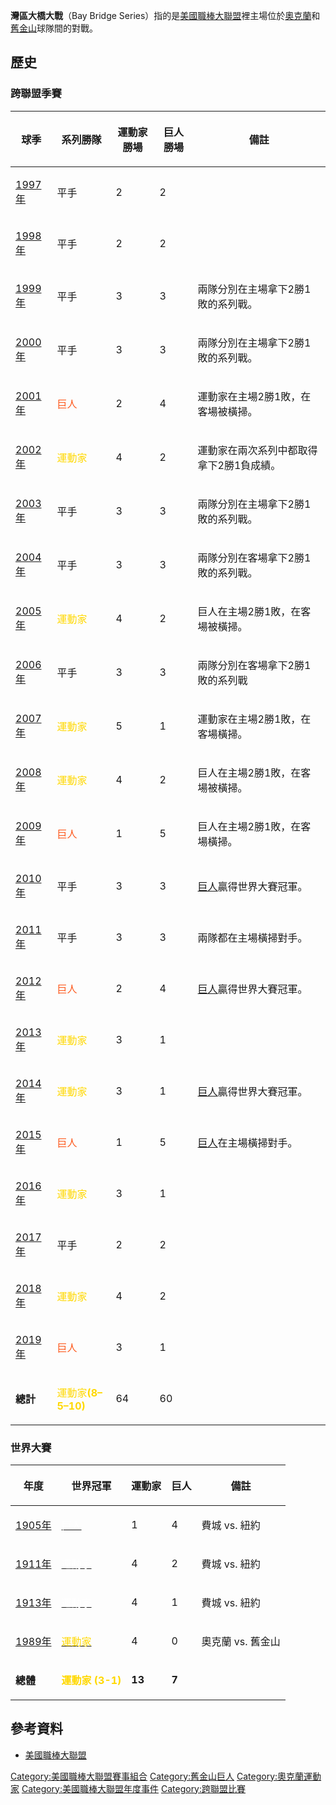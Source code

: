 '''灣區大橋大戰'''（Bay Bridge Series）指的是[[美國職棒大聯盟|美國職棒大聯盟]]裡主場位於[[奧克蘭|奧克蘭]]和[[舊金山|舊金山]]球隊間的對戰。
== 歷史 ==

=== 跨聯盟季賽 ===

{| class="wikitable" style="text-align: center;"
|-
! 球季
! 系列勝隊
! 運動家勝場
! 巨人勝場
! 備註
|-
| [[1997年美國職棒大聯盟球季|1997年]]
| bgcolor="CCCCCC" | 平手
| 2
| 2
|
|-
| [[1998年美國職棒大聯盟球季|1998年]]
| bgcolor="CCCCCC" | 平手
| 2
| 2
|
|-
| [[1999年美國職棒大聯盟球季|1999年]]
| bgcolor="CCCCCC" | 平手
| 3
| 3
| 兩隊分別在主場拿下2勝1敗的系列戰。
|-
| [[2000年美國職棒大聯盟球季|2000年]]
| bgcolor="CCCCCC" | 平手
| 3
| 3
| 兩隊分別在主場拿下2勝1敗的系列戰。
|-
| [[2001年美國職棒大聯盟球季|2001年]]
| bgcolor=black|<span style="color:#fd5a1e;">巨人</span>
| 2
| 4
| 運動家在主場2勝1敗，在客場被橫掃。

|-
| [[2002年美國職棒大聯盟球季|2002年]]
| bgcolor=#003831|<span style="color:#ffd800;">運動家</span>
| 4
| 2
| 運動家在兩次系列中都取得拿下2勝1負成績。
|-
| [[2003年美國職棒大聯盟球季|2003年]]
| bgcolor="CCCCCC" | 平手
| 3
| 3
| 兩隊分別在主場拿下2勝1敗的系列戰。
|-
| [[2004年美國職棒大聯盟球季|2004年]]
| bgcolor="CCCCCC" | 平手
| 3
| 3
| 兩隊分別在客場拿下2勝1敗的系列戰。
|-
| [[2005年美國職棒大聯盟球季|2005年]]
| bgcolor=#003831|<span style="color:#ffd800;">運動家</span>
| 4
| 2
| 巨人在主場2勝1敗，在客場被橫掃。
|-
| [[2006年美國職棒大聯盟球季|2006年]]
| bgcolor="CCCCCC" | 平手
| 3
| 3
| 兩隊分別在客場拿下2勝1敗的系列戰
|-
| [[2007年美國職棒大聯盟球季|2007年]]
| bgcolor=#003831|<span style="color:#ffd800;">運動家</span>
| 5
| 1
| 運動家在主場2勝1敗，在客場橫掃。
|-
| [[2008年美國職棒大聯盟球季|2008年]]
| bgcolor=#003831|<span style="color:#ffd800;">運動家</span>
| 4
| 2
| 巨人在主場2勝1敗，在客場被橫掃。
|-
| [[2009年美國職棒大聯盟球季|2009年]]
| bgcolor=black|<span style="color:#fd5a1e;">巨人</span>
| 1
| 5
| 巨人在主場2勝1敗，在客場橫掃。

|-
| [[2010年美國職棒大聯盟球季|2010年]]
| bgcolor="CCCCCC" | 平手
| 3
| 3
| [[舊金山巨人|巨人]]贏得世界大賽冠軍。
|-
| [[2011年美國職棒大聯盟球季|2011年]]
| bgcolor="CCCCCC" | 平手
| 3
| 3
| 兩隊都在主場橫掃對手。
|-
| [[2012年美國職棒大聯盟球季|2012年]]
| bgcolor=black|<span style="color:#fd5a1e;">巨人</span>
| 2
| 4
| [[舊金山巨人|巨人]]贏得世界大賽冠軍。
|-
| [[2013年美國職棒大聯盟球季|2013年]]
| bgcolor=#003831|<span style="color:#ffd800;">運動家</span>
| 3
| 1
|
|-
| [[2014年美國職棒大聯盟球季|2014年]]
| bgcolor=#003831|<span style="color:#ffd800;">運動家</span>
| 3
| 1
| [[舊金山巨人|巨人]]贏得世界大賽冠軍。
|-
| [[2015年美國職棒大聯盟球季|2015年]]
| bgcolor=black|<span style="color:#fd5a1e;">巨人</span>
| 1
| 5
| [[舊金山巨人|巨人]]在主場橫掃對手。
|-
| [[2016年美國職棒大聯盟球季|2016年]]
| bgcolor=#003831|<span style="color:#ffd800;">運動家</span>
| 3
| 1
|
|-
| [[2017年美國職棒大聯盟球季|2017年]]
| bgcolor="CCCCCC" | 平手
| 2
| 2
|
|-
| [[2018年美國職棒大聯盟球季|2018年]]
| bgcolor=#003831|<span style="color:#ffd800;">運動家</span>
| 4
| 2
|
|-
| [[2019年美國職棒大聯盟球季|2019年]]
| bgcolor=black|<span style="color:#fd5a1e;">巨人</span>
| 3
| 1
|
|-
| '''總計'''
|bgcolor=#003831|<span style="color:#ffd800;">運動家'''(8–5–10)'''</span>
|64
|60
|
|}

=== 世界大賽 ===
{| class="wikitable" style="text-align: center;"
|-
!年度
!世界冠軍
!運動家
!巨人
!備註
|-
|[[1905年世界大賽|1905年]]
|bgcolor=black|[[1905年紐約巨人賽季|<span style="color:#ffffff;">巨人</span>]]
|1
|4
|費城 vs. 紐約
|-
|[[1911年世界大賽|1911年]]
|bgcolor=#083c6b|[[1911年費城運動家賽季|<span style="color:white;">運動家</span>]]
|4
|2
|費城 vs. 紐約
|-
|[[1913年世界大賽|1913年]]
|bgcolor=#083c6b|[[1913年費城運動家賽季|<span style="color:white;">運動家</span>]]
|4
|1
|費城 vs. 紐約
|-
|[[1989年世界大賽|1989年]]
|bgcolor=#003831|[[1989年奧克蘭運動家賽季|<span style="color:#ffd800;">運動家</span>]]
|4
|0
|奧克蘭 vs. 舊金山
|-
|'''總體'''
|bgcolor=#003831|<span style="color:#ffd800;">'''運動家 (3-1)'''</span>
|'''13'''
|'''7'''
|
|}

== 參考資料 ==
*[[美國職棒大聯盟|美國職棒大聯盟]]

[[Category:美國職棒大聯盟賽事組合|Category:美國職棒大聯盟賽事組合]]
[[Category:舊金山巨人|Category:舊金山巨人]]
[[Category:奧克蘭運動家|Category:奧克蘭運動家]]
[[Category:美國職棒大聯盟年度事件|Category:美國職棒大聯盟年度事件]]
[[Category:跨聯盟比賽|Category:跨聯盟比賽]]